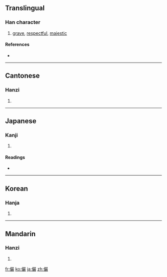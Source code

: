 {{also|俨}}
==Translingual==

===Han character===
{{Han char|rn=9|rad=人|as=20|sn=22|four=2624<sub>8</sub>|canj=人口口大 (ORRK)}}

# [[grave]], [[respectful]], [[majestic]]

====References====
* {{Han ref|kx=0122.050|dkj=01324|dj=0257.110|hdz=10240.020|uh=513C|ud=20796|bh=C56B|bd=50539}}

----

==Cantonese==

===Hanzi===
{{yue-hanzi|jyut=|y=yim5|sim=俨}}

# {{defn|Cantonese}}

----

==Japanese==

===Kanji===
{{ja-kanji|grade=|rs=人20}}

# {{defn|Japanese}}

====Readings====
* {{ja-readings|on=[[げん]] (gen)|kun=[[おごそか]] (ogosoka), [[いかめしい]] (ikameshii)}}

----

==Korean==

===Hanja===
{{ko-hanja|hangeul=엄|rv=eom|mr=ŏm}}

# {{defn|Korean}}

----

==Mandarin==

===Hanzi===
{{cmn-hanzi|sim=俨|pin=[[yǎn]] ([[yan3]])|wg=yen<sup>3</sup>}}

# {{defn|Mandarin}}

[[fr:儼]]
[[ko:儼]]
[[ja:儼]]
[[zh:儼]]